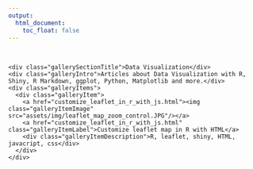 ```yaml
---
output:
  html_document:
    toc_float: false
---
```

<br>

<!--html_preserve-->
<div class="band full">
  <div class="bandContent gallerySection">
    <div class="gallerySectionTitle">Data Visualization</div>
    <div class="galleryIntro">Articles about Data Visualization with R, Shiny, R Markdown, ggplot, Python, Matplotlib and more.</div>
    <div class="galleryItems">
      <div class="galleryItem">
        <a href="customize_leaflet_in_r_with_js.html"><img class="galleryItemImage" src="assets/img/leaflet_map_zoom_control.JPG"/></a>
        <a href="customize_leaflet_in_r_with_js.html" class="galleryItemLabel">Customize leaflet map in R with HTML</a>
        <div class="galleryItemDescription">R, leaflet, shiny, HTML, javacript, css</div>
      </div>
    </div>
  </div>
</div>
<!--/html_preserve-->

<!--html_preserve-->
<!--
<div class="band full">
  <div class="bandContent gallerySection">
    <div class="gallerySectionTitle">Machine Learning</div>
    <div class="galleryIntro">Articles about Machine Learning, Deep Learning and Reinforcement Learning.</div>
    <div class="galleryItems">
      <div class="galleryItem">
        <a href="reinforcement_learning_in_r.html"><img class="galleryItemImage" src="assets/img/reinforcelearn.png"/></a>
        <a href="reinforcement_learning_in_r.html" class="galleryItemLabel">Reinforcement Learning in R</a>
        <div class="galleryItemDescription">I'm happy to announce that the reinforcelearn package is now available on CRAN! It offers lots of reinforcement learning environments and algorithms...</div>
      </div>
    </div>
  </div>
</div>
-->

<!--/html_preserve-->
